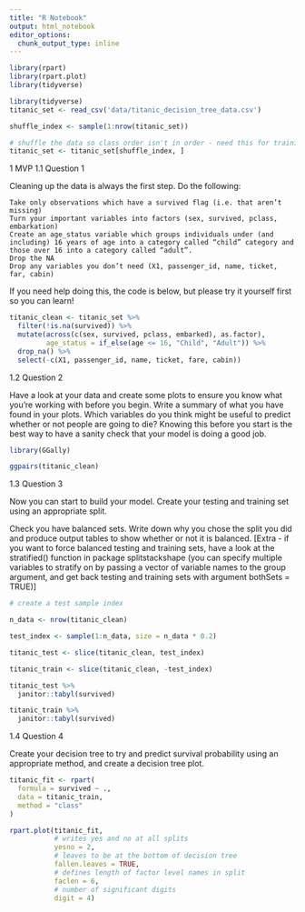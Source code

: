 ```yaml
---
title: "R Notebook"
output: html_notebook
editor_options: 
  chunk_output_type: inline
---
```


```r
library(rpart)
library(rpart.plot)
library(tidyverse)

library(tidyverse)
titanic_set <- read_csv('data/titanic_decision_tree_data.csv')

shuffle_index <- sample(1:nrow(titanic_set))

# shuffle the data so class order isn't in order - need this for training/testing split later on 
titanic_set <- titanic_set[shuffle_index, ]
```

1 MVP
1.1 Question 1


Cleaning up the data is always the first step. Do the following:

    Take only observations which have a survived flag (i.e. that aren’t missing)
    Turn your important variables into factors (sex, survived, pclass, embarkation)
    Create an age_status variable which groups individuals under (and including) 16 years of age into a category called “child” category and those over 16 into a category called “adult”.
    Drop the NA
    Drop any variables you don’t need (X1, passenger_id, name, ticket, far, cabin)

If you need help doing this, the code is below, but please try it yourself first so you can learn!

```r
titanic_clean <- titanic_set %>% 
  filter(!is.na(survived)) %>% 
  mutate(across(c(sex, survived, pclass, embarked), as.factor),
         age_status = if_else(age <= 16, "Child", "Adult")) %>% 
  drop_na() %>% 
  select(-c(X1, passenger_id, name, ticket, fare, cabin))

```


1.2 Question 2

 Have a look at your data and create some plots to ensure you know what you’re working with before you begin. Write a summary of what you have found in your plots. Which variables do you think might be useful to predict whether or not people are going to die? Knowing this before you start is the best way to have a sanity check that your model is doing a good job.
 
```r
library(GGally)

ggpairs(titanic_clean)
```
 


1.3 Question 3

Now you can start to build your model. Create your testing and training set using an appropriate split. 

Check you have balanced sets. Write down why you chose the split you did and produce output tables to show whether or not it is balanced. [Extra - if you want to force balanced testing and training sets, have a look at the stratified() function in package splitstackshape (you can specify multiple variables to stratify on by passing a vector of variable names to the group argument, and get back testing and training sets with argument bothSets = TRUE)]

```r
# create a test sample index

n_data <- nrow(titanic_clean)

test_index <- sample(1:n_data, size = n_data * 0.2)

titanic_test <- slice(titanic_clean, test_index)

titanic_train <- slice(titanic_clean, -test_index)
```
```r
titanic_test %>% 
  janitor::tabyl(survived)
```
```r
titanic_train %>% 
  janitor::tabyl(survived)
```

1.4 Question 4

Create your decision tree to try and predict survival probability using an appropriate method, and create a decision tree plot.

```r
titanic_fit <- rpart(
  formula = survived ~ .,
  data = titanic_train,
  method = "class"
)
```
```r
rpart.plot(titanic_fit,
           # writes yes and no at all splits
           yesno = 2,
           # leaves to be at the bottom of decision tree
           fallen.leaves = TRUE,
           # defines length of factor level names in split
           faclen = 6,
           # number of significant digits
           digit = 4)
```

